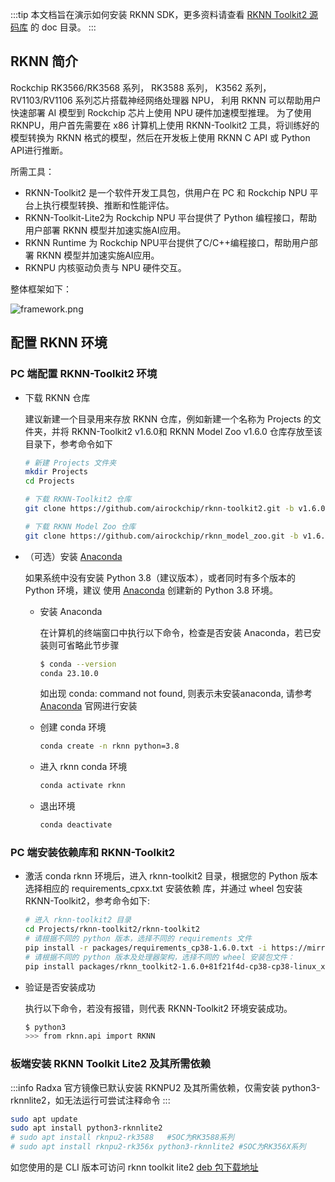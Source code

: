 :::tip
本文档旨在演示如何安装 RKNN SDK，更多资料请查看 [RKNN Toolkit2 源码库](https://github.com/rockchip-linux/rknn-toolkit2) 的 doc 目录。
:::

## RKNN 简介
Rockchip RK3566/RK3568 系列， RK3588 系列， K3562 系列， RV1103/RV1106 系列芯片搭载神经网络处理器 NPU，
利用 RKNN 可以帮助用户快速部署 AI 模型到 Rockchip 芯片上使用 NPU 硬件加速模型推理。
为了使用 RKNPU，用户首先需要在 x86 计算机上使用 RKNN-Toolkit2 工具，将训练好的模型转换为 RKNN 格式的模型，然后在开发板上使用 RKNN C API 或 Python API进行推断。

所需工具：
- RKNN-Toolkit2 是一个软件开发工具包，供用户在 PC 和 Rockchip NPU 平台上执行模型转换、推断和性能评估。
- RKNN-Toolkit-Lite2为 Rockchip NPU 平台提供了 Python 编程接口，帮助用户部署 RKNN 模型并加速实施AI应用。
- RKNN Runtime 为 Rockchip NPU平台提供了C/C++编程接口，帮助用户部署 RKNN 模型并加速实施AI应用。
- RKNPU 内核驱动负责与 NPU 硬件交互。

整体框架如下：

![framework.png](/img/general-tutorial/rknn/framework.webp)



## 配置 RKNN 环境

### PC 端配置 RKNN-Toolkit2 环境

- 下载 RKNN 仓库

   建议新建一个目录用来存放 RKNN 仓库，例如新建一个名称为 Projects 的文件夹，并将
   RKNN-Toolkit2 v1.6.0和 RKNN Model Zoo v1.6.0 仓库存放至该目录下，参考命令如下

   ```bash
   # 新建 Projects 文件夹
   mkdir Projects
   cd Projects

   # 下载 RKNN-Toolkit2 仓库
   git clone https://github.com/airockchip/rknn-toolkit2.git -b v1.6.0

   # 下载 RKNN Model Zoo 仓库
   git clone https://github.com/airockchip/rknn_model_zoo.git -b v1.6.0
   ```

- （可选）安装 [Anaconda](https://www.anaconda.com/)

   如果系统中没有安装 Python 3.8（建议版本），或者同时有多个版本的 Python 环境，建议
   使用 [Anaconda](https://www.anaconda.com/) 创建新的 Python 3.8 环境。
   - 安装 Anaconda

       在计算机的终端窗口中执行以下命令，检查是否安装 Anaconda，若已安装则可省略此节步骤
       ```bash
       $ conda --version
       conda 23.10.0
       ```

       如出现 conda: command not found, 则表示未安装anaconda, 请参考 [Anaconda](https://www.anaconda.com/) 官网进行安装
   - 创建 conda 环境
     ```bash
     conda create -n rknn python=3.8
      ```
  - 进入 rknn conda 环境

    ```bash
    conda activate rknn
    ```

  - 退出环境
     ```bash
     conda deactivate
     ```



### PC 端安装依赖库和 RKNN-Toolkit2

- 激活 conda rknn 环境后，进入 rknn-toolkit2 目录，根据您的 Python 版本选择相应的 requirements_cpxx.txt 安装依赖
   库，并通过 wheel 包安装 RKNN-Toolkit2，参考命令如下:

   ```bash
   # 进入 rknn-toolkit2 目录
   cd Projects/rknn-toolkit2/rknn-toolkit2
   # 请根据不同的 python 版本，选择不同的 requirements 文件
   pip install -r packages/requirements_cp38-1.6.0.txt -i https://mirror.baidu.com/pypi/simple
   # 请根据不同的 python 版本及处理器架构，选择不同的 wheel 安装包文件：
   pip install packages/rknn_toolkit2-1.6.0+81f21f4d-cp38-cp38-linux_x86_64.whl
   ```

- 验证是否安装成功

   执行以下命令，若没有报错，则代表 RKNN-Toolkit2 环境安装成功。

   ```bash
   $ python3
   >>> from rknn.api import RKNN
   ```


### 板端安装 RKNN Toolkit Lite2 及其所需依赖
:::info
Radxa 官方镜像已默认安装 RKNPU2 及其所需依赖，仅需安装 python3-rknnlite2，如无法运行可尝试注释命令
:::
```bash
sudo apt update
sudo apt install python3-rknnlite2
# sudo apt install rknpu2-rk3588   #SOC为RK3588系列
# sudo apt install rknpu2-rk356x python3-rknnlite2 #SOC为RK356X系列
```
如您使用的是 CLI 版本可访问 rknn toolkit lite2 [deb 包下载地址](https://github.com/radxa-pkg/rknn2/releases)
